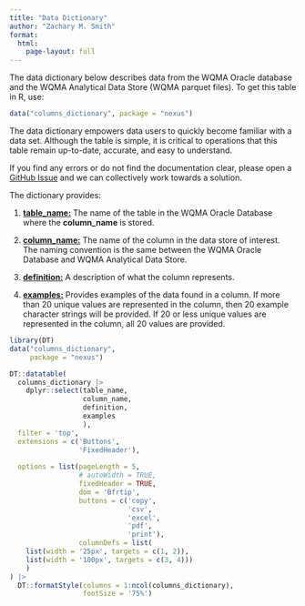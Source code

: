 ```yaml
---
title: "Data Dictionary"
author: "Zachary M. Smith"
format: 
  html:
    page-layout: full
---
```


The data dictionary below describes data from the WQMA Oracle database and the WQMA Analytical Data Store (WQMA parquet files). To get this table in R, use:

```r
data("columns_dictionary", package = "nexus")
```

::: callout-important
The data dictionary empowers data users to quickly become familiar with a data set. Although the table is simple, it is critical to operations that this table remain up-to-date, accurate, and easy to understand.

If you find any errors or do not find the documentation clear, please open a [GitHub Issue](https://github.com/BWAM/bwam_analytics/issues) and we can collectively work towards a solution.
:::

The dictionary provides:

1.  [**table_name:**]{.underline} The name of the table in the WQMA Oracle Database where the **column_name** is stored.

2.  [**column_name:**]{.underline} The name of the column in the data store of interest. The naming convention is the same between the WQMA Oracle Database and WQMA Analytical Data Store.

3.  [**definition:**]{.underline} A description of what the column represents.

4.  [**examples:**]{.underline} Provides examples of the data found in a column. If more than 20 unique values are represented in the column, then 20 example character strings will be provided. If 20 or less unique values are represented in the column, all 20 values are provided.

```r

library(DT)
data("columns_dictionary",
     package = "nexus")

DT::datatable(
  columns_dictionary |> 
    dplyr::select(table_name,
                  column_name,
                  definition,
                  examples
                  ),
  filter = 'top',
  extensions = c('Buttons',
                 'FixedHeader'),
  
  options = list(pageLength = 5,
                 # autoWidth = TRUE,
                 fixedHeader = TRUE,
                 dom = 'Bfrtip',
                 buttons = c('copy',
                             'csv',
                             'excel',
                             'pdf',
                             'print'),
                 columnDefs = list(
    list(width = '25px', targets = c(1, 2)),
    list(width = '100px', targets = c(3, 4)))
    )
) |> 
  DT::formatStyle(columns = 1:ncol(columns_dictionary),
                  fontSize = '75%')

```
